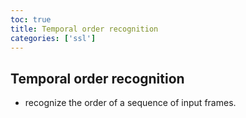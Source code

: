 ```yaml
---
toc: true
title: Temporal order recognition
categories: ['ssl']
---
```


## Temporal order recognition 
- recognize the order of a sequence of input frames.



